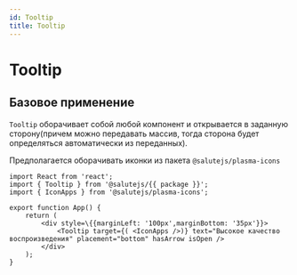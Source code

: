 ```yaml
---
id: Tooltip
title: Tooltip
---
```



# Tooltip
<Description name="Tooltip" />
<PropsTable name="Tooltip" />

## Базовое применение

`Tooltip` оборачивает собой любой компонент и открывается в заданную сторону(причем можно передавать массив, тогда сторона будет определяться автоматически из переданных).

Предполагается оборачивать иконки из пакета `@salutejs/plasma-icons`

```tsx live
import React from 'react';
import { Tooltip } from '@salutejs/{{ package }}';
import { IconApps } from '@salutejs/plasma-icons';

export function App() {
    return (
        <div style=\{{marginLeft: '100px',marginBottom: '35px'}}>
            <Tooltip target={( <IconApps />)} text="Высокое качество воспроизведения" placement="bottom" hasArrow isOpen />
        </div>
    );
}
```
